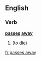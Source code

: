 ==English==

===Verb===
'''[[passes]] [[away]]'''

# {{context|euphemistic|lang=en}} {{third-person singular of|pass away}} (to [[die]])

[[fr:passes away]]